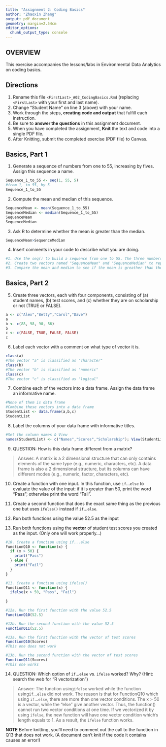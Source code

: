 ```yaml
---
title: "Assignment 2: Coding Basics"
author: "Zhaoxin Zhang"
output: pdf_document
geometry: margin=2.54cm
editor_options: 
  chunk_output_type: console
---
```


## OVERVIEW

This exercise accompanies the lessons/labs in Environmental Data Analytics on coding basics.

## Directions

1.  Rename this file `<FirstLast>_A02_CodingBasics.Rmd` (replacing `<FirstLast>` with your first and last name).
2.  Change "Student Name" on line 3 (above) with your name.
3.  Work through the steps, **creating code and output** that fulfill each instruction.
4.  Be sure to **answer the questions** in this assignment document.
5.  When you have completed the assignment, **Knit** the text and code into a single PDF file.
6.  After Knitting, submit the completed exercise (PDF file) to Canvas.

## Basics, Part 1

1.  Generate a sequence of numbers from one to 55, increasing by fives. Assign this sequence a name.
```r
Sequence_1_to_55 <- seq(1, 55, 5)
#from 1, to 55, by 5
Sequence_1_to_55
```

2.  Compute the mean and median of this sequence.
```r
SequenceMean <- mean(Sequence_1_to_55)
SequenceMedian <- median(Sequence_1_to_55)
SequenceMean
SequenceMedian
```

3.  Ask R to determine whether the mean is greater than the median.
```r
SequenceMean>SequenceMedian
```

4.  Insert comments in your code to describe what you are doing.

```r

#1. Use the seq() to build a sequence from one to 55. The three numbers seperated by commas are "from", "to" and "by". So seq(1,55,5) means from 1, to 55, by 5. Print the Sequence_1_to_55, R will show what the sequence looks like. 
#2. Create two vectors named "SequenceMean" and "SequenceMedian" to represent the mean and median of the sequence. Print the vector and get the mean and median.
#3. Compare the mean and median to see if the mean is greather than the median. If it is greater, the printed result will be TRUE, if it is not, the printed result will be FALSE. In the Console we can see a FALSE, which means that the mean is not greater than the median.

```

## Basics, Part 2

5.  Create three vectors, each with four components, consisting of (a) student names, (b) test scores, and (c) whether they are on scholarship or not (TRUE or FALSE).
```r
a <- c("Alex","Betty","Carol","Dave")
a
b <- c(88, 98, 90, 86)
b
c <- c(FALSE, TRUE, FALSE, FALSE)
c
```

6.  Label each vector with a comment on what type of vector it is.
```r
class(a)
#The vector "a" is classified as "character"
class(b)
#The vector "b" is classified as "numeric"
class(c)
#The vector "c" is classified as "logical"
```

7.  Combine each of the vectors into a data frame. Assign the data frame an informative name.
```r
#None of them is data frame
#Combine these vectors into a data frame
StudentList <- data.frame(a,b,c)
StudentList
```

8.  Label the columns of your data frame with informative titles.

```r
#Set the column names & View
names(StudentList) <- c("Names","Scores","Scholarship"); View(StudentList)
```

9.  QUESTION: How is this data frame different from a matrix?

> Answer: A matrix is a 2 dimensional structure that can only contains elements of the same type (e.g., numeric, characters, etc). A data frame is also a 2 dimensional structure, but its columns can have different modes (e.g., numeric, factor, characters, etc). 

10. Create a function with one input. In this function, use `if`...`else` to evaluate the value of the input: if it is greater than 50, print the word "Pass"; otherwise print the word "Fail". 

11. Create a second function that does the exact same thing as the previous one but uses `ifelse()` instead if `if`...`else `. 

12. Run both functions using the value 52.5 as the input

13. Run both functions using the **vector** of student test scores you created as the input. (Only one will work properly...)

```r
#10. Create a function using if...else
FunctionQ10 <- function(x) {
  if (x > 50) {
    print("Pass")
  } else {
    print("Fail")
  }
}

#11. Create a function using ifelse()
FunctionQ11 <- function(x) {
  ifelse(x > 50, "Pass", "Fail")
  
}

#12a. Run the first function with the value 52.5
FunctionQ10(52.5)

#12b. Run the second function with the value 52.5
FunctionQ11(52.5)

#13a. Run the first function with the vector of test scores
FunctionQ10(Scores)
#This one does not work

#13b. Run the second function with the vector of test scores
FunctionQ11(Scores)
#This one works
```

14. QUESTION: Which option of `if`...`else` vs. `ifelse` worked? Why? (Hint: search the web for "R vectorization")

> Answer: The function using`ifelse` worked while the function using`if`...`else` did not work. The reason is that for FunctionQ10 which using `if`...`else`, there are more than one vector conditions. The x > 50 is a vector, while the "else" give another vector. Thus, the function() cannot run two vector conditions at one time. If we vectorized it by using `ifelse`, the new function will have one vector condition which's length equals to 1. As a result, the `ifelse` function works.


**NOTE** Before knitting, you'll need to comment out the call to the function in Q13 that does not work. (A document can't knit if the code it contains causes an error!)